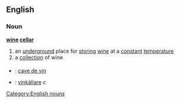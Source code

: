 ==English==
===Noun===
'''[[wine]] [[cellar]]'''
#an [[underground]] place for [[storing]] [[wine]] at a [[constant]] [[temperature]]
#a [[collection]] of wine
===={{trans}}====
* {{fr}} : [[cave de vin]]
* {{sv}} : [[vinkällare]] ''c''
[[Category:English nouns]]